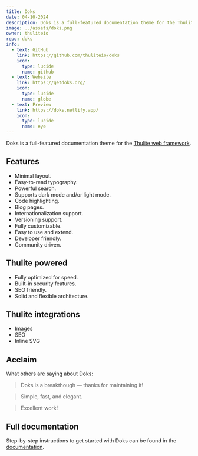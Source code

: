 ```yaml
---
title: Doks
date: 04-10-2024
description: Doks is a full-featured documentation theme for the Thulite web framework.
image: ../assets/doks.png
owner: thuliteio
repo: doks
info:
  - text: GitHub
    link: https://github.com/thuliteio/doks
    icon:
      type: lucide
      name: github
  - text: Website
    link: https://getdoks.org/
    icon:
      type: lucide
      name: globe
  - text: Preview
    link: https://doks.netlify.app/
    icon:
      type: lucide
      name: eye
---
```


Doks is a full-featured documentation theme for the [Thulite web framework](https://thulite.io/).

## Features

- Minimal layout.
- Easy-to-read typography.
- Powerful search.
- Supports dark mode and/or light mode.
- Code highlighting.
- Blog pages.
- Internationalization support.
- Versioning support.
- Fully customizable.
- Easy to use and extend.
- Developer friendly.
- Community driven.

## Thulite powered

- Fully optimized for speed.
- Built-in security features.
- SEO friendly.
- Solid and flexible architecture.

## Thulite integrations

- Images
- SEO
- Inline SVG

## Acclaim

What others are saying about Doks:

> Doks is a breakthough — thanks for maintaining it!

> Simple, fast, and elegant.

> Excellent work!

## Full documentation

Step-by-step instructions to get started with Doks can be found in the [documentation](https://getdoks.org/docs/start-here/getting-started/).
